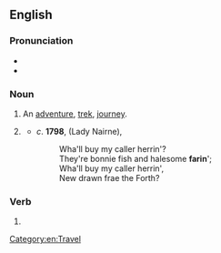 ==English==

===Pronunciation===
* {{homophones|en|fairing}}
* {{rhymes|en|ɛəɹɪŋ|s=2}}

===Noun===
{{en-noun}}

# An [[adventure]], [[trek]], [[journey]].
# {{lb|en|Scotland|obsolete}} {{alt form|en|fairing}} {{qual|something edible; fare}}
#* ''c''. '''1798''', {{w|Carolina Oliphant}} (Lady Nairne), ''{{w|Caller Herrin'}}''
#*: Wha'll buy my caller herrin'?<br>They're bonnie fish and halesome '''farin'''';<br>Wha'll buy my caller herrin',<br>New drawn frae the Forth?

===Verb===
{{head|en|verb form}}

# {{present participle of|en|fare|nocat=1}}

[[Category:en:Travel]]